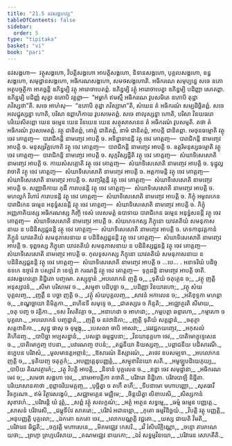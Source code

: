 ```yaml
---
title: "21.5 នវសង្គហវគ្គ"
tableOfContents: false
sidebar:
  order: 5
type: "tipitaka"
basket: "vi"
book: "pari"
---
```



<DynamicBreadcrumb />

<Division number="501" book="pari">

<Paragraph number="2434" book="pari">
នវសង្គហា—  វត្ថុសង្គហោ, វិបត្តិសង្គហោ អាបត្តិសង្គហោ, និទានសង្គហោ, បុគ្គលសង្គហោ, ខន្ធសង្គហោ, សមុដ្ឋានសង្គហោ, អធិករណសង្គហោ, សមថសង្គហោតិ.
</Paragraph>

<Paragraph number="2435" book="pari">
អធិករណេ សមុប្បន្នេ សចេ ឧភោ អត្ថបច្ចត្ថិកា អាគច្ឆន្តិ ឧភិន្នម្បិ វត្ថុ អារោចាបេតព្ពំ. ឧភិន្នម្បិ វត្ថុំ អារោចាបេត្វា ឧភិន្នម្បិ បដិញ្ញា សោតព្ពា. ឧភិន្នម្បិ បដិញ្ញំ សុត្វា ឧភោបិ វត្តព្ពា—  “អម្ហាកំ ឥមស្មឹ អធិករណេ វូបសមិតេ ឧភោបិ តុដ្ឋា ភវិស្សថា”តិ. សចេ អាហំសុ—  “ឧភោបិ តុដ្ឋា ភវិស្សាមា”តិ, សំឃេន តំ អធិករណំ សម្បដិច្ឆិតព្ពំ. សចេ អលជ្ជុស្សន្នា ហោតិ, បរិសា ឧព្ពាហិកាយ វូបសមេតព្ពំ. សចេ ពាលុស្សន្នា ហោតិ, បរិសា វិនយធរោ បរិយេសិតព្ពោ យេន ធម្មេន យេន វិនយេន យេន សត្ថុសាសនេន តំ អធិករណំ វូបសម្មតិ. តថា តំ អធិករណំ វូបសមេតព្ពំ.
</Paragraph>

<Paragraph number="2436" book="pari">
វត្ថុ ជានិតព្ពំ, គោត្តំ ជានិតព្ពំ, នាមំ ជានិតព្ពំ, អាបត្តិ ជានិតព្ពា.
</Paragraph>

<Paragraph number="2437" book="pari">
មេថុនធម្មោតិ វត្ថុ ចេវ គោត្តញ្ច—  បារាជិកន្តិ នាមញ្ចេវ អាបត្តិ ច.
</Paragraph>

<Paragraph number="2438" book="pari">
អទិន្នាទានន្តិ វត្ថុ ចេវ គោត្តញ្ច—  បារាជិកន្តិ នាមញ្ចេវ អាបត្តិ ច.
</Paragraph>

<Paragraph number="2439" book="pari">
មនុស្សវិគ្គហោតិ វត្ថុ ចេវ គោត្តញ្ច—  បារាជិកន្តិ នាមញ្ចេវ អាបត្តិ ច.
</Paragraph>

<Paragraph number="2440" book="pari">
ឧត្តរិមនុស្សធម្មោតិ វត្ថុ ចេវ គោត្តញ្ច—  បារាជិកន្តិ នាមញ្ចេវ អាបត្តិ ច.
</Paragraph>

<Paragraph number="2441" book="pari">
សុក្កវិស្សដ្ឋីតិ វត្ថុ ចេវ គោត្តញ្ច—  សំឃាទិសេសោតិ នាមញ្ចេវ អាបត្តិ ច.
</Paragraph>

<Paragraph number="2442" book="pari">
កាយសំសគ្គោតិ វត្ថុ ចេវ គោត្តញ្ច—  សំឃាទិសេសោតិ នាមញ្ចេវ អាបត្តិ ច.
</Paragraph>

<Paragraph number="2443" book="pari">
ទុដ្ឋុល្លវាចាតិ វត្ថុ ចេវ គោត្តញ្ច—  សំឃាទិសេសោតិ នាមញ្ចេវ អាបត្តិ ច.
</Paragraph>

<Paragraph number="2444" book="pari">
អត្តកាមន្តិ វត្ថុ ចេវ គោត្តញ្ច—  សំឃាទិសេសោតិ នាមញ្ចេវ អាបត្តិ ច.
</Paragraph>

<Paragraph number="2445" book="pari">
សញ្ចរិត្តន្តិ វត្ថុ ចេវ គោត្តញ្ច—  សំឃាទិសេសោតិ នាមញ្ចេវ អាបត្តិ ច.
</Paragraph>

<Paragraph number="2446" book="pari">
សញ្ញាចិកាយ កុដឹ ការាបនន្តិ វត្ថុ ចេវ គោត្តញ្ច—  សំឃាទិសេសោតិ នាមញ្ចេវ អាបត្តិ ច.
</Paragraph>

<Paragraph number="2447" book="pari">
មហល្លកំ វិហារំ ការាបនន្តិ វត្ថុ ចេវ គោត្តញ្ច—  សំឃាទិសេសោតិ នាមញ្ចេវ អាបត្តិ ច.
</Paragraph>

<Paragraph number="2448" book="pari">
ភិក្ខុំ អមូលកេន បារាជិកេន ធម្មេន អនុទ្ធំសនន្តិ វត្ថុ ចេវ គោត្តញ្ច—  សំឃាទិសេសោតិ នាមញ្ចេវ អាបត្តិ ច.
</Paragraph>

<Paragraph number="2449" book="pari">
ភិក្ខុំ អញ្ញភាគិយស្ស អធិករណស្ស កិញ្ចិ ទេសំ លេសមត្តំ ឧបាទាយ បារាជិកេន ធម្មេន អនុទ្ធំសនន្តិ វត្ថុ ចេវ គោត្តញ្ច—  សំឃាទិសេសោតិ នាមញ្ចេវ អាបត្តិ ច.
</Paragraph>

<Paragraph number="2450" book="pari">
សំឃភេទកស្ស ភិក្ខុនោ យាវតតិយំ សមនុភាសនាយ ន បដិនិស្សជ្ជនន្តិ វត្ថុ ចេវ គោត្តញ្ច—  សំឃាទិសេសោតិ នាមញ្ចេវ អាបត្តិ ច.
</Paragraph>

<Paragraph number="2451" book="pari">
ភេទកានុវត្តកានំ ភិក្ខូនំ យាវតតិយំ សមនុភាសនាយ ន បដិនិស្សជ្ជនន្តិ វត្ថុ ចេវ គោត្តញ្ច—  សំឃាទិសេសោតិ នាមញ្ចេវ អាបត្តិ ច.
</Paragraph>

<Paragraph number="2452" book="pari">
ទុព្ពចស្ស ភិក្ខុនោ យាវតតិយំ សមនុភាសនាយ ន បដិនិស្សជ្ជនន្តិ វត្ថុ ចេវ គោត្តញ្ច—  សំឃាទិសេសោតិ នាមញ្ចេវ អាបត្តិ ច.
</Paragraph>

<Paragraph number="2453" book="pari">
កុលទូសកស្ស ភិក្ខុនោ យាវតតិយំ សមនុភាសនាយ ន បដិនិស្សជ្ជនន្តិ វត្ថុ ចេវ គោត្តញ្ច—  សំឃាទិសេសោតិ នាមញ្ចេវ អាបត្តិ ច …បេ… .
</Paragraph>

<Paragraph number="2454" book="pari">
អនាទរិយំ បដិច្ច ឧទកេ ឧច្ចារំ វា បស្សាវំ វា ខេឡំ វា ករណន្តិ វត្ថុ ចេវ គោត្តញ្ច—  ទុក្កដន្តិ នាមញ្ចេវ អាបត្តិ ចាតិ.

</Paragraph>
</Division>

<Paragraph number="2455" type="center" book="pari">
នវសង្គហវគ្គោ និដ្ឋិតោ បញ្ចមោ.



</Paragraph>

<Paragraph number="2456" type="center" book="pari">
តស្សុទ្ទានំ


</Paragraph>

<Paragraph number="2457" type="verses" book="pari">
_អបលោកនំ ញត្តិ ច,_  
_ទុតិយំ ចតុត្ថេន ច;_  
_វត្ថុ ញត្តិ អនុស្សាវនំ,_  
_សីមា បរិសមេវ ច._  

</Paragraph>

<Paragraph number="2458" type="verses" book="pari">
_សម្មុខា បដិបុច្ឆា ច,_  
_បដិញ្ញា វិនយារហោ;_  
_វត្ថុ សំឃបុគ្គលញ្ច,_  
_ញត្តឹ ន បច្ឆា ញត្តិ ច._  

</Paragraph>

<Paragraph number="2459" type="verses" book="pari">
_វត្ថុំ សំឃបុគ្គលញ្ច,_  
_សាវនំ អកាលេន ច;_  
_អតិខុទ្ទកា មហន្តា ច,_  
_ខណ្ឌច្ឆាយា និមិត្តកា._  

</Paragraph>

<Paragraph number="2460" type="verses" book="pari">
_ពហិនទី សមុទ្ទេ ច,_  
_ជាតស្សរេ ច ភិន្ទតិ;_  
_អជ្ឈោត្ថរតិ សីមាយ,_  
_ចតុ បញ្ច ច វគ្គិកា._  

</Paragraph>

<Paragraph number="2461" type="verses" book="pari">
_ទស វីសតិវគ្គា ច,_  
_អនាហដា ច អាហដា;_  
_កម្មបត្តា ឆន្ទារហា,_  
_កម្មារហា ច បុគ្គលា._  

</Paragraph>

<Paragraph number="2462" type="verses" book="pari">
_អបលោកនំ បញ្ចដ្ឋានំ,_  
_ញត្តិ ច នវឋានិកា;_  
_ញត្តិ ទុតិយំ សត្តដ្ឋានំ,_  
_ចតុត្ថា សត្តឋានិកា._  

</Paragraph>

<Paragraph number="2463" type="verses" book="pari">
_សុដ្ឋុ ផាសុ ច ទុម្មង្កុ,_  
_បេសលា ចាបិ អាសវា;_  
_វេរវជ្ជភយញ្ចេវ,_  
_អកុសលំ គិហីនញ្ច._  

</Paragraph>

<Paragraph number="2464" type="verses" book="pari">
_បាបិច្ឆា អប្បសន្នានំ,_  
_បសន្នា ធម្មដ្ឋបនា;_  
_វិនយានុគ្គហា ចេវ,_  
_បាតិមោក្ខុទ្ទេសេន ច._  

</Paragraph>

<Paragraph number="2465" type="verses" book="pari">
_បាតិមោក្ខញ្ច ឋបនា,_  
_បវារណញ្ច ឋបនំ;_  
_តជ្ជនីយា និយស្សញ្ច,_  
_បព្ពាជនីយ បដិសារណី._  

</Paragraph>

<Paragraph number="2466" type="verses" book="pari">
ឧក្ខេបន បរិវាសំ,_  
_មូលមានត្តអព្ភានំ;_  
_ឱសារណំ និស្សារណំ,_  
_តថេវ ឧបសម្បទា._  

</Paragraph>

<Paragraph number="2467" type="verses" book="pari">
_អបលោកនញត្តិ ច,_  
_ទុតិយញ្ច ចតុត្ថកំ;_  
_អបញ្ញត្តេនុបញ្ញត្តំ,_  
_សម្មុខាវិនយោ សតិ._  

</Paragraph>

<Paragraph number="2468" type="verses" book="pari">
_អមូឡ្ហបដិយេភុយ្យ,_  
_បាបិយ តិណវត្ថារកំ;_  
_វត្ថុ វិបត្តិ អាបត្តិ,_  
_និទានំ បុគ្គលេន ច._  

</Paragraph>

<Paragraph number="2469" type="verses" book="pari">
_ខន្ធា ចេវ សមុដ្ឋានា,_  
_អធិករណមេវ ច;_  
_សមថា សង្គហា ចេវ,_  
_នាមអាបត្តិកា តថាតិ._  


</Paragraph>

<Paragraph number="2470" type="center" book="pari">
បរិវារោ និដ្ឋិតោ.



</Paragraph>

<Paragraph number="2471" type="center" book="pari">
បរិវារបាឡិ និដ្ឋិតា.



</Paragraph>

<Paragraph number="2472" type="center" book="pari">
បរិយោសានគាថា


</Paragraph>

<Paragraph number="2473" type="verses" book="pari">
_ពុព្ពាចរិយមគ្គញ្ច,_  
_បុច្ឆិត្វា ច តហឹ តហឹ;_  
_ទីបនាមោ មហាបញ្ញោ,_  
_សុតធារឹ វិចក្ខណោ._  

</Paragraph>

<Paragraph number="2474" type="verses" book="pari">
ឥមំ វិត្ថារសង្ខេបំ,_  
_សជ្ឈាមគ្គេន មជ្ឈិមេ;_  
_ចិន្តយិត្វា លិខាបេសិ,_  
_សិស្សកានំ សុខាវហំ._  

</Paragraph>

<Paragraph number="2475" type="verses" book="pari">
_បរិវារន្តិ យំ វុត្តំ,_  
_សព្ពំ វត្ថុំ សលក្ខណំ;_  
_អត្ថំ អត្ថេន សទ្ធម្មេ,_  
_ធម្មំ ធម្មេន បញ្ញត្តេ._  

</Paragraph>

<Paragraph number="2476" type="verses" book="pari">
_សាសនំ បរិវារេសិ,_  
_ជម្ពុទីបំវ សាគរោ;_  
_បរិវារំ អជានន្តោ,_  
_កុតោ ធម្មវិនិច្ឆយំ._  

</Paragraph>

<Paragraph number="2477" type="verses" book="pari">
_វិបត្តិ វត្ថុ បញ្ញត្តិ,_  
_អនុបញ្ញត្តិ បុគ្គលោ;_  
_ឯកតោ ឧភតោ ចេវ,_  
_លោកបណ្ណត្តិ វជ្ជតោ._  

</Paragraph>

<Paragraph number="2478" type="verses" book="pari">
_យស្ស ជាយតិ វិមតិ,_  
_បរិវារេន ឆិជ្ជតិ;_  
_ចក្កវត្តិ មហាសេនេ,_  
_មិគមជ្ឈេវ កេសរិ._  

</Paragraph>

<Paragraph number="2479" type="verses" book="pari">
_រវិ រំសិបរិក្កិណ្ណោ,_  
_ចន្ទោ តារគណេ យថា;_  
_ព្រហ្មា ព្រហ្មបរិសាយ,_  
_គណមជ្ឈេវ នាយកោ;_  
_ឯវំ សទ្ធម្មវិនយោ,_  
_បរិវារេន សោភតីតិ._
</Paragraph>